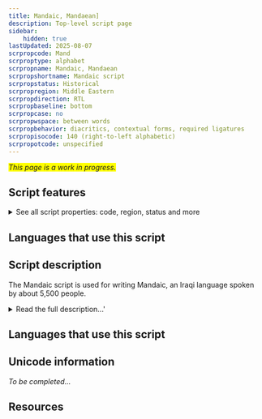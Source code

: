 ```yaml
---
title: Mandaic, Mandaean]
description: Top-level script page
sidebar:
    hidden: true
lastUpdated: 2025-08-07
scrpropcode: Mand
scrproptype: alphabet
scrpropname: Mandaic, Mandaean
scrpropshortname: Mandaic script
scrpropstatus: Historical
scrpropregion: Middle Eastern
scrpropdirection: RTL
scrpropbaseline: bottom
scrpropcase: no
scrpropwspace: between words
scrpropbehavior: diacritics, contextual forms, required ligatures
scrpropisocode: 140 (right-to-left alphabetic)
scrpropotcode: unspecified
---
```


<span style='background-color:yellow'>_This page is a work in progress._</span>


## Script features

<details>
<summary> See all script properties: code, region, status and more</summary>
<ScriptInfo />
</details>

## Languages that use this script

<WsList script='Mand' wsMax='5' />

## Script description

The Mandaic script is used for writing Mandaic, an Iraqi language spoken by about 5,500 people.

<details><summary>Read the full description...'</summary>_Not yet available._</details>

## Languages that use this script

<WsList script='Mand' wsMax='5' />

## Unicode information

_To be completed..._

## Resources

<ScriptResources detailSummary='seemore' />

